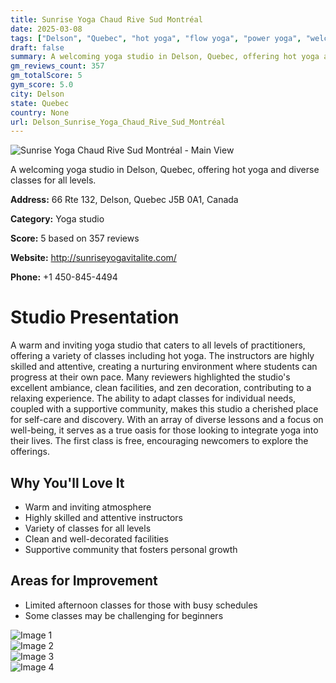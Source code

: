 ```yaml
---
title: Sunrise Yoga Chaud Rive Sud Montréal
date: 2025-03-08
tags: ["Delson", "Quebec", "hot yoga", "flow yoga", "power yoga", "welcoming", "relaxing", "Delson"]  
draft: false
summary: A welcoming yoga studio in Delson, Quebec, offering hot yoga and diverse classes for all levels.
gm_reviews_count: 357
gm_totalScore: 5
gym_score: 5.0
city: Delson
state: Quebec
country: None
url: Delson_Sunrise_Yoga_Chaud_Rive_Sud_Montréal
---
```


<div className="aspect-[16/9] relative my-8">
  <img 
    src="https://lh5.googleusercontent.com/p/AF1QipOPKDdZpiffUZCopW3S-ywgnxCQG3GosFgyFxZ3=w1920-h1080-k-no"
    alt="Sunrise Yoga Chaud Rive Sud Montréal - Main View"
    className="object-cover absolute inset-0 w-full h-full rounded-lg"
  />
</div>

A welcoming yoga studio in Delson, Quebec, offering hot yoga and diverse classes for all levels.

**Address:** 66 Rte 132, Delson, Quebec J5B 0A1, Canada

**Category:** Yoga studio

**Score:** 5 based on 357 reviews

**Website:** http://sunriseyogavitalite.com/

**Phone:** +1 450-845-4494

# Studio Presentation

A warm and inviting yoga studio that caters to all levels of practitioners, offering a variety of classes including hot yoga. The instructors are highly skilled and attentive, creating a nurturing environment where students can progress at their own pace. Many reviewers highlighted the studio's excellent ambiance, clean facilities, and zen decoration, contributing to a relaxing experience. The ability to adapt classes for individual needs, coupled with a supportive community, makes this studio a cherished place for self-care and discovery. With an array of diverse lessons and a focus on well-being, it serves as a true oasis for those looking to integrate yoga into their lives. The first class is free, encouraging newcomers to explore the offerings.

## Why You'll Love It

- Warm and inviting atmosphere
- Highly skilled and attentive instructors
- Variety of classes for all levels
- Clean and well-decorated facilities
- Supportive community that fosters personal growth

## Areas for Improvement

- Limited afternoon classes for those with busy schedules
- Some classes may be challenging for beginners

<div className="grid grid-cols-1 xl:grid-cols-2 gap-4 my-8">
<div className="aspect-[4/3] relative"><img src="https://lh3.googleusercontent.com/p/AF1QipNczPTzaURP08D52TiDEj5cGwAxKT6lPgdLPZtA=w1920-h1080-k-no" alt="Image 1" className="object-cover absolute inset-0 w-full h-full rounded-lg" /></div>
<div className="aspect-[4/3] relative"><img src="https://lh5.googleusercontent.com/p/AF1QipPJvLsqqvILkMfcTQgFlZEiK_2fXkMNAmPFaTcz=w1920-h1080-k-no" alt="Image 2" className="object-cover absolute inset-0 w-full h-full rounded-lg" /></div>
<div className="aspect-[4/3] relative"><img src="https://lh5.googleusercontent.com/p/AF1QipPboqDftjw_eMx2OpmdwKISVhN4IPQ0SBRhedvS=w1920-h1080-k-no" alt="Image 3" className="object-cover absolute inset-0 w-full h-full rounded-lg" /></div>
<div className="aspect-[4/3] relative"><img src="https://lh5.googleusercontent.com/p/AF1QipP1FgLTST9DsEJfvlSglNL9qp7dhNXxZFa7Xg06=w1920-h1080-k-no" alt="Image 4" className="object-cover absolute inset-0 w-full h-full rounded-lg" /></div>
</div>